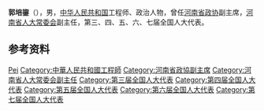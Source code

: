 '''郭培鋆'''（{{bd|？||？|}}），男，[[中华人民共和国|中华人民共和国]]工程师、政治人物，曾任[[河南省政协|河南省政协]]副主席，[[河南省人大常委会|河南省人大常委会]]副主任，第三、四、五、六、七届全国人大代表。

== 参考资料 ==
{{reflist}}

{{中国人物小作品}}

{{Authority control}}
{{DEFAULTSORT:Guo郭}}
[[Category:郭姓|Pei]]
[[Category:中華人民共和國工程師|Category:中華人民共和國工程師]]
[[Category:河南省政協副主席|Category:河南省政協副主席]]
[[Category:河南省人大常委会副主任|Category:河南省人大常委会副主任]]
[[Category:第三届全国人大代表|Category:第三届全国人大代表]]
[[Category:第四届全国人大代表|Category:第四届全国人大代表]]
[[Category:第五届全国人大代表|Category:第五届全国人大代表]]
[[Category:第六届全国人大代表|Category:第六届全国人大代表]]
[[Category:第七届全国人大代表|Category:第七届全国人大代表]]